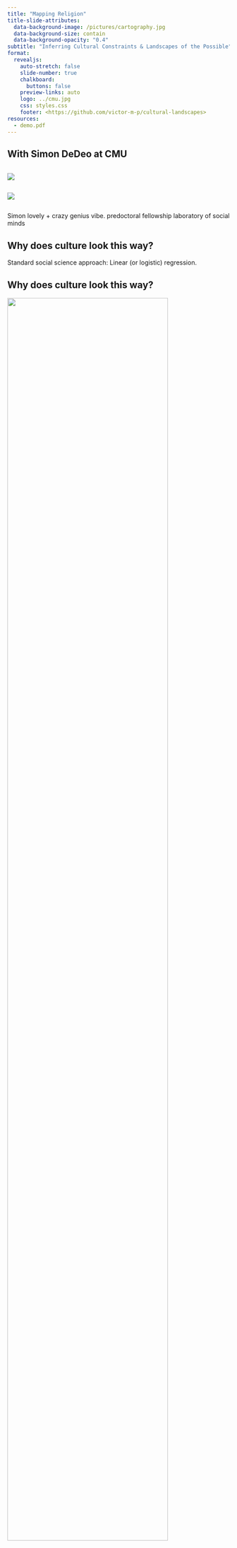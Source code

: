 ```yaml
---
title: "Mapping Religion"
title-slide-attributes: 
  data-background-image: /pictures/cartography.jpg
  data-background-size: contain
  data-background-opacity: "0.4"
subtitle: "Inferring Cultural Constraints & Landscapes of the Possible"
format:
  revealjs: 
    auto-stretch: false
    slide-number: true
    chalkboard: 
      buttons: false
    preview-links: auto
    logo: ../cmu.jpg
    css: styles.css
    footer: <https://github.com/victor-m-p/cultural-landscapes>
resources:
  - demo.pdf
---
```


## With Simon DeDeo at CMU 
::: {.column width="45%"}
![](simon.jpeg)
:::

::: {.column width="45%"}
![](cmu2.jpg)
:::

::: {.notes}
Simon lovely + crazy genius vibe. 
predoctoral fellowship
laboratory of social minds
::: 

## Why does culture look this way?
Standard social science approach:
Linear (or logistic) regression.

## Why does culture look this way?
![](LICS/intro-1.svg){ width="85%" }

::: {.notes}
observable phenomenon that we want to "explain" 
with reference to how other variables covary, correlate,
or even CAUSE this phenomenon. 
:::

## Why does culture look this way?
![](LICS/intro-2.svg){ width="85%" }

## Why does culture look this way?
![](LICS/intro-3.svg){ width="85%" }

## Why does culture look this way?
![](LICS/intro-4.svg){ width="85%" }

::: {.notes}
starting with Norenzayan 2013 big Gods
prosociality, cooperation between strangers. 
:::

## Why does culture look this way?
![](LICS/intro-5.svg){ width="85%" }

::: {.notes}
Big debate. 
Also cognitive underpinnings.
:::

## Dangers 1: non-linear causation
![](LICS/intro-6.svg){ width="85%" }

::: {.notes}
Both directions have been stipulated. 
:::

## Dangers 2: context-dependence
![](LICS/intro-6.svg){ width="85%" }

::: {.notes}
Can reverse sign. 
Large-scale society support moralizing Gods.
Large-scale society also supports secular trends.
Secular trends overtake moralizing Gods. 
Scandinavia. 
:::

## The Landscape View 
Societies are subject to multiple *intersecting forces and constraints* that *put demands on their features*. Some configurations better balance these constraints.  

## The Landscape View {.smaller}
Societies are subject to multiple *intersecting forces and constraints* that *put demands on their features*. Some configurations better balance these constraints.  
![](LICS/intro-8.svg){ width="80%" }

::: {.notes}
conceptualize as one connected system of forces.
connections are non-directed at parameter level,
i.e. bi-directional constraints. 
::: 

## The Landscape View {.smaller}
::: {.column width="45%"} 
Parameters (*pairwise constraints* and *local fields*) imply a probability distriubtion over *configurations*

*Equilibrium points*: Locally (meta)stable solutions to the landscape. Interesting when multiple exist. Configurations "higher" in the landscape better balance constraints. 
:::

::: {.column width="45%"}
![](LICS/intro-9.svg)
:::

::: {.notes}
Based on parameters 
This we do not get directly from parameters. 
(i.e. the standard approach). 
Interesting, e.g.:
* We want to keep a system in a certain equilibrium
* We want to push a system out of a bad equilibrium
You could imagine this being interesting in many contexts: 
e.g., we are looking at NSDUH now
Drugs and mental health. 
:::

## Cultural Landscapes Paper {.smaller}
::: {.column width="45%" }
![](pictures/entropy_mdpi.png)
![](fitness-landscape.png)
:::

::: {.column width="45%" }
Can we infer a full landscape from data?

... in high dimensions ($N \geq 20$)?

... with small sample ($N < 500$)?

... with partial data (NAN)?

... with uncertain data?
:::

::: {.notes}
Salamander cortex patch.
US Supreme court. 
Did not face same challenges. 
:::

## Cultural Landscapes Paper {.smaller}
::: {.column width="45%" }
![](PSC.png)
:::

::: {.column width="45% "}
- Modification of Minimum Probability Flow (MPF) approximation
- Cross-validation, dynamically inferring missing data, weighting scheme for inconsistent data
- On Github and should run in a couple of hours (please contact us, or raise an issue otherwise)
:::

::: {.notes}
- Yes we can. 
- Modifications to Minimum Probability Flow approximation. 
- Some clever modifications to infer a lot of (basically) logistic regressions at the same time. 
:::

## Other implementations
::: {.column width="45%" }
![](coniii.png)

- Python implementation
- Multiple samplers 
- Simple to use 
:::

::: {.notes}
- Both exact (small N) and samplers 
:::

## Other implementations

::: {.column width="45%" }
![](coniii.png)

- Python implementation
- Multiple samplers 
- Simple to use 
:::

::: {.column width="45%" }
![](eLasso)

- R implementation
- Based on combining logistics
- No personal experience
:::

::: {.notes}
- ...
:::

## Religious landscapes (DRH)
![](pictures/DRH.png)

::: {.notes}
- apply to cultural/religious system (religious landscape)
- Santa Fe workshop. 
- polls; place, text, group 
- Ancient Egyptians, Aztecs, Temple of the Jedi
- Edward Slingerland, Rachel Spicer, Willis Monroe
:::

## 
![](heatmap_questions.svg)

::: {.notes}
- mostly binary (only overall questions).
- 20 q best coverage. 
- all religions with at least 15 answers for these
- max 5 unanswered (e.g. unknown to field). 
- 407 religions (at the time). 
- some tend strongly yes; strongly no; mixed. 
:::

## Questions (1-10)
![](cultural-landscapes/first_questions.png){ width=80% }

::: {.notes}
- not theoretically motivated
- very diverse (cognitive, epistemic, social, political). 
:::

## Questions (11-20)
![](cultural-landscapes/next-questions.png){ width=80% }

::: {.notes}
- extreme practices (some of the rare features)
:::

## Overview of religions 
![](geography.svg){ width=100%}

::: {.notes}
- pretty good coverage
- not explicitly modeled
:::

## Overview of religions
![](religion_age_included_lineplot.svg){ width=100% }

::: {.notes}
- pretty good coverage
- take into account e.g. with regularization
::: 

# Data & model overview {.smaller}

::: {.fragment .semi-out}
- 20 binary questions (e.g. epistemic, social, etc.) is the basic level of analysis & they define a religion as a 20-dimensional cultural object in our analysis
:::

::: {.fragment .semi-out}
- 407 total religions in our curated data set (with at most 5 unknown attributes for the 20 questions)
:::

::: {.fragment .semi-out}
- Terminology alert: We refer to questions as "features" or "properties". Refer to particular set of answers to all 20 questions as a "configuration". 
:::

::: {.fragment .semi-out}
- around 1 million possible configurations for 20 questions ($2^{20}$)
:::

::: {.fragment .semi-out}
- 210 parameters (local fields, pairwise couplings)
:::

::: {.notes}
- local fields: intrinsically biased towards yes / no
- pairwise couplings: strongly coupled sympathetically / antipathetically; how strongly do they constrain each other; how much does learning one tell us about the other. 
:::

# Why build this model? {.smaller}
::: {.fragment .semi-out}
- $\mathcal{Q}_1$: What are the most probable, and the most improbable religious-cultural configurations? In particular, what does the topology of the religion "fitness landscape" look like? 
:::

::: {.fragment .semi-out}
- $\mathcal{Q}_2$: What does the landscape model imply about dynamics and cultural evolution? 
:::

::: {.fragment .semi-out}
- $\mathcal{Q}_3$: Can we reasonably capture fundamental and context-specific constraints on religious cultures? 
:::

::: {.notes}
- Which are favored, which are disfavored?
- jagged, smooth hill (e.g. local maxima, one big mountain). 
- Fundamentally static model (fundamental constraints). 
- e.g., both as predicted by common-sense & other work in religious studies. 
:::

# 
![](pictures/entropy_mdpi.png)

::: {.notes}
- we try to answer some of those questions here
- the focus on dynamics / cultural evolution in preprint. 
:::

## $\mathcal{Q}_1$: "Landscape" of religion 
- What are the most probable, and the most improbable religious-cultural configurations? 

- In particular, what does the topology of the religion "fitness landscape" look like?

#  
![](heatmap_observed.svg)

::: {.notes}
- counting (e.g. 8, 6, ...)
- top row appears most times, ...
- we only observe ~300 unique, complete configurations. 
- cannot say anothing beyond these (and even this is not very informative). 
:::

# 
![](heatmap_naive.svg)

::: {.notes}
- independent (naive) 
- for each trait; probability of yes/no (i.e. mean). 
- simply baseline. 
- same as examples (earlier) 
:::

# 
![](heatmap_model.svg)

::: {.notes}
- pretty "consistent" for the top configurations. 
- most probable part of landscape will be most similar.
- this just makes more sense (and the landscape implied by this model is very different from that implied by the independent baseline). 
- problem is that landscape lives in 20 dimensions. 
:::

# Most likely religion
![](most_likely.svg){ width=100% }

::: {.notes}
- big monitoring/punishing Gods.
- state support
- ritualistic
- could have gotten this with naive approaches
:::

# Least likely religion
![](least_likely.svg){ width=100% }

::: {.notes}
- not just "flipped" (as independent)
- e.g., adult sacrifice rare (so we would expect on)
- but couples super strongly with child sacrifice 
- so this is more inconsistent
- still, does not tell us too much 
::: 

## The "landscape" of religion
![](DAG/landscape_4.svg){ width=80% }

::: {.notes}
- 150 most probable: ignoring parts of landscape (make it possible to approx.)
- small slice 2^20 is 1m (40%)
- size of configurations by probability (e.g. "stability", "coherence", ...)
- Connected if they are direct neighbors (1 hamming).
- clustered based on a hierarchical clustering algorithm (dendrogram). 
- most correspond to observed religions (some more than one) but some are unobserved. 
:::

## The "landscape" of religion
![](DAG/landscape_3.svg){ width=80% }

::: {.notes}
- what kinds occupy different parts of landscape. 
- I want to be careful but...
- Some structure: 
  - Yellow: pre-Axial / indigenous. 
  - Red: axial / highest-probability.
  - Blue: spiritual and protestant "flood plain".
- Temporal vs. non-temporal 
- Bellah: "Religion in human evolution". 
- fundamentally non-temporal; revisit; universal constraints
:::


## The "landscape" of religion
![](DAG/landscape_annot.svg){ width=80%}

::: {.notes}
- archaic sacrificial grave traditions
- ritualistic
- difficult because negative... 
:::

## The "landscape" of religion
![](DAG/landscape_2.svg){ width=80% }

::: {.notes}
- A scholar might be interested in a specific tradition. 
- local probability region
- local peak (at our resolution / our Q)
- Would have to move through valley to get to Jehovah. 
:::

## The "landscape" of religion
![](DAG/landscape_1.svg){ width=80% }

::: {.notes}
- Roman Imperial Cult (valley); 
- Should tend to flow "upwards" in the landscape. 
- Not predicted to be very stable by our landscape. 
:::

## The "landscape" of religion
![](pictures/pagan-return.png){ width=70% }

::: {.notes}
- Fell over yesterday. 
- Not clear that there is one-directional dynamic
- Previous "solutions" might be revisited (e.g. spiritual, pagan) from SECULAR. 
- Away from monotheistic, Abrahamic high-Gods.
- "Temple of the Jedi" (go back to slide). 
- Temporal; Spatial agnostic. 
::: 

# $\mathcal{Q}_2$: Dynamics 
- Can we approach "dynamics" over the landscape of religious cultures?

::: {.notes}
- some ways we can start thinking about dynamics over the landscape which fundamentally encodes the static (universal) constraints 
:::

## Cultural Stability {.smaller}
![](cognitive-attractors/svg/local_global_stability.svg){ width=70% }

::: {.notes}
- Stability on different timescales. 
- Long enough timescales; baseline probability. 
- Shorter timescales; local probability region (neighbors). 
- Metastability. 
- Glauber Dynamics (on average for 20 neighbors, sample a neighbor and stay or move based on relative prob)
- Here all above 50% because these are the observed configurations. 
- isolated peak, mountain range, hillock, valley. 
- this gives a useful vocabulary to consider dynamics. 
:::

## Cultural Attractors {.smaller}
![](cognitive-attractors/svg/Irish_Catholics_1017606.svg){ width=55%}

::: {.notes}
- Impose only flow upwards, terminate at local max. 
- Multiple local maxima (terminate at one of three; pretty different). 
- Explain colors
- Explain size 
- "supernatural punishment", (2) "special corpse treatment"
- two indirect paths; "official political support" lost + regained (not Northern). 
- attributes not adaptive in general; contextually. 
:::

## Cultural Attractors {.smaller}
![](cognitive-attractors/attractors-table.png)

::: {.notes}
- all local maxima
- starting from all observed configurations that are not already a local max. 
- hill-climbing (of course dumb).
- Not a straightforward relationship between prob. and delta that you attract from. 
- Iban vs. Ancient Egypt (& neighbor w. Cistercians). 
:::

## Teaching & Enforcement

![](pictures/tacit.png)

::: {.notes}
- inspired by Helena Miton
- teaching/transmit cultural knowledge
:::

## Teaching & Enforcement 
![](cognitive-attractors/svg/enforcement_hdi.svg){ width=70%}

::: {.notes}
- Enforce the most "fragile" properties
- Might be unstable because of a few cultural competitors in local region of religious landscape. 
- Might only be few local competitors
- Funneling; often few competitors. 
:::

## Fluidity of cultural belief systems 
![](cognitive-attractors/svg/number_enforced_first_five.svg){ width=70%}

::: {.notes}
- Some practices just really strongly favored or disfavored. 
- We are starting from observed ...
- The cultural competitors are practices that are (1) not generally strongly preferred or dispreferred & can be consonant with various other sets of practices. 
- Generally non-epistemic and cognitive; but reincarnation.
- Christianity; DK vs. Germany; 
- (1) some things cannot easily be taught; (2) some things might not be taken as "necessary" by the religious community. 
- maturation of religions; new sects extreme, then more mainstream (e.g. retaining only a core) - lifecycle. 
:::

# $\mathcal{Q}_3$: Constraints 
- Fundamental & Context-Specific constraints on religious cultures

## Monitoring & punishing Gods
![](cognitive-attractors/monitor-punish.png){ width=100% }

::: {.notes}
- More cognitively coherent 
- Model of human agency (care enough to punish). 
- Need to monitor to punish? 
  - no: e.g., karmic religions, call God up. 
- Otiose Gods: 
  - watch, but are lazy. 
- some things are just weird.
- fundamentally; Gods built on model of human agency (some cognitive dissonance, but this can exist). 
:::

## Monitoring & punishing Gods
![](cognitive-attractors/monitor-punish.png){ width=100% }
![](cognitive-attractors/monitor-punish-conditional.png){ width=100%}

::: {.notes}
- Secular institutions / outsourcing.
- Norenzayan, scandinavia, dynamics
- cognition: fundamental
- state support: "contextual"
- When state support, we might revert to previous "solutions"
:::

## Logic of the landscape 
![](DAG/params-raw.svg){ width=85% }

::: {.notes}
- Local fields: intrinsic yes / no bias. 
- Pairwise couplings: tendency to align / anti-align
- Basically coefficients (e.g. logistic)
:::

## Logic of the landscape 
![](DAG/params-match-1.svg){ width=85% }

::: {.notes}
- Pairwise correlations good guide to underlying constraints (positive correlation -> sympathetic). 
:::

## Logic of the landscape
![](DAG/params-match-2.svg){ width=85% }

## Logic of the landscape
![](DAG/params-nomatch-1.svg){ width=85% }

## Logic of the landscape 
![](params/reference_params.svg){ width=75% }

::: {.notes}
- now the actual questions
- 35 strongest Jij 
:::

## Logic of the landscape
![](params/reference_direct.svg){ width=75% }

::: {.notes}
- unsympathetic
- eternal spirit / afterlife -> negative. 
:::

## Logic of the landscape
![](params/reference_indirect1.svg){ width=75% }

::: {.notes}
- big Gods modeled on human agency, 
- relies on cognitive underpinnings
:::

## Logic of the landscape
![](params/reference_indirect2.svg){ width=75% }

::: {.notes}
- Belief in afterlife (apparently through high Gods)
- Treatment of corpses (slippery slope of increasing extreme)
:::

## Logic of the landscape
![](params/reference_indirect3.svg){ width=75% }

::: {.notes}
- extreme practices
- indirect sympathetic path
- dynamics
::: 

## Logic of the landscape
![](cognitive-attractors/monitor-punish.png){ width=100% }
![](cognitive-attractors/monitor-punish-conditional.png){ width=100%}

::: {.notes}
- This is our preferred way of investigating dynamics currently
- Taking all relevant pathways into account
- Does not directly give us mechanism, causality, ...
- Not directly parameters; but what they do. 
- symmetry in parameter-space, assymetry in configuration space.
:::

## Prediction
::: {.fragment .fade-in}
- Given the logic inferred from all religions we can predict attributes of a culture that are unknown to the field 
:::

::: {.fragment .fade-in}
- One example is the Archaic Spartan Cults (800BC-500BC)
:::

::: {.fragment .fade-in}
![](cultural-landscapes/spartan-predictions.png){ width=100% }
::: 

::: {.notes}
- Of course child sacrifice rare
- But Spartans do not have any of the other extreme properties, so what we are seeing is more than just that fact. 
::: 

# Next steps 

## Topology with more questions

![](rank_vs_normp.svg){ width=70% fig-align='center' }

::: {.notes}
- and better questions
- preliminary 
- n=20 much "steeper" yet. 
:::

## Hidden nodes & renormalization

![](params/reference_params.svg){ width=70% fig-align='center' }

## Hidden nodes & renormalization

![](params/reference_params_hidden1.svg){ width=70% fig-align='center' }

::: {.notes}
- unobserved, but important variables
- e.g., knowledge about sanitation. 
:::

## Hidden nodes & renormalization

![](params/reference_params_hidden2.svg){ width=70% fig-align='center' }

::: {.notes}
- common causes (e.g. teleological thinking). 
- discovery of underlying factors. 
- in that case; we can "delete" the other two
- could also be renormalization (decimation or combination). 
- some of this has been done
:::

## Explicit dynamics 
::: {.fragment .semi-out}
- Integrating temporal information to understand dynamics
:::

::: {.fragment .semi-out}
- e.g., protestantism in Germany at time $t_1, t_2, \ldots, t_n$ 
:::

::: {.fragment .semi-out}
![](params/dynamics.svg){ width=100% fig-align='center' }
::: 

::: {.notes}
- DRH geneologies. 
- Might need brief "collapse" before reform..., 
- Not just hill-climbing probability.
:::

## Explicit dynamics
- The 'big Gods' hypothesis (Norenzayan, 2013)

![](norenzayan/norenzayan3.svg){ width=100% fig-align='center' }

::: {.notes}
- moralizing, punishing
- prosocial behavior
- cooperation between strangers
- intergroup competition advantage
:::

## Explicit dynamics
- The 'big Gods' hypothesis (Norenzayan, 2013)

![](norenzayan/norenzayan2.svg){ width=100% fig-align='center' }

::: {.notes}
- e.g. Scandinavia
- Really high trust in secular societies
:::

## Explicit dynamics
- The 'big Gods' hypothesis (Norenzayan, 2013)

![](norenzayan/norenzayan1.svg){ width=100% fig-align='center' }

::: {.notes}
- We can now stop believing in big Gods. 
- & perhaps revert to older 'solutions' (or new ones)
:::

## Explicit dynamics
![](pictures/pagan-return.png){ width=70%}


# Take-home Messages {.smaller}
::: {.fragment .semi-out}
- Religions are weirder than we think; keep open mind about what is possible and causal directions 
::: 
::: {.fragment .semi-out}
- We can infer a meaningful landscape of religious belief systems which captures temporal, contextual, and fundamental constraints
:::
::: {.fragment .semi-out}
- Critical to consider time-scales & contextual favoring of traits
:::
::: {.fragment .semi-out}
- Some features might be more/less defining of a particular religion than others
:::

# Thank you for your time {.smaller}
- Joint work with Simon DeDeo (CMU, Santa Fe)
- Thanks to the DRH (esp. Edward Slingerland, Rachel Spicer, and Willis Monroe)
- Thanks to Lee and Daniels (2019) for sparring on Minimum Probability Flow (MPF)
- "Inferring Cultural Landscapes with the Inverse Ising Model", Poulsen & Dedeo (2023) 
- "Cognitive Attractors and the Cultural Evolution of Religion", Poulsen & DeDeo (submitted to COGSCI23)

# Appendix 

## The Ising Model 

$$p_i = \frac{exp \: E_i(\vec{\theta})}{Z(\vec{\theta})}$$

$$E_i(\vec{\theta}) = \sum_{i,j; i>j} J_{ij}\sigma_{i}\sigma_{j} + \sum_{i}h_i\sigma_i$$

- $E_i(\vec{\theta})$: energy of a given configuration
- $p_i$: probability of a given configuration
- $Z(\vec{\theta})$: partition function (normalizes); all $p_i$ sum to 1.

::: {.notes}
- pi: probability of a given configuration 
- Ei: energy of system. 
- Z: partition function (normalizes); all p_i sum to 1. 
- sigma_i, sigma_j: binary variables (-1, 1) 
- J_{ij}, h_i: parameters
- typically in physics: assume J, h and investigate properties of distribution. 
- (inverse) problem: infer J, h that best predict distribution.
- high energy: disorder (non-aligned spins) 
- low energy: order (aligned spins) 
- phase transition between these regimes (which I will not discuss).  
:::



## Regularization

![](cultural-landscapes/regularization.png){ width=800px }

::: {.notes}
- prior over parameters (bayesian). 
- Gaussian prior (L2-norm). 
- which we can dynamically infer from data (e.g. using leave-one-out cross-validation). 
- We see significantly less overfitting. 
:::

## Inconsistent data
- approx. 17% of our curated DRH data set

$$r_1 = \{1, 1, 0\}$$
$$r_2 = \{1, 0, 1\}$$

::: {.notes}
- Not a problem for the earlier examples...

- mind-body distinction, scriptures, small-scale rituals. 

- two ways of understanding this: 
 - uncertainty question-by-question
 - two different realizations 
- the first appears to be true. 

- Iban traiditional religion: scriptures coded (by the same coder) as both "yes" and "no" (citing it as borderline case). 

:::

## Inconsistent data

$$r_1 = \{1, 1, 0\}: w = 0.25$$
$$r_2 = \{1, 0, 1\}: w = 0.25$$
$$r_3 = \{1, 1, 1\}: w = 0.25$$
$$r_4 = \{1, 0, 0\}: w = 0.25$$

::: {.notes}
- following the "independent" idea. 
:::


## Partial-MPF (missing data)
$$ j = \{1, 0, X, X\}$$

- Dynamically infer missing data from best estimates of parameters 
- Work with distribution over the (in this case) four possible configurations

::: {.notes}
- not problem for other papers
- this has lead to huge problems in literature
:::

## 3. Partial-MPF (missing data)
![](cultural-landscapes/partial-mpf.png){ width=70% }
